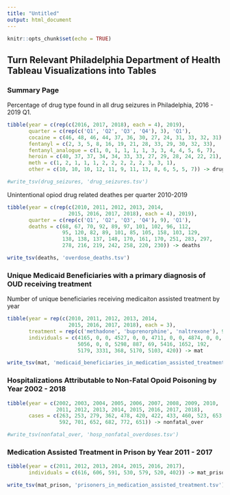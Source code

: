 ```yaml
---
title: "Untitled"
output: html_document
---
```


```r
knitr::opts_chunk$set(echo = TRUE)
```

## Turn Relevant Philadelphia Department of Health Tableau Visualizations into Tables



### Summary Page

Percentage of drug type found in all drug seizures in Philadelphia, 2016 - 2019 Q1.

```r
tibble(year = c(rep(c(2016, 2017, 2018), each = 4), 2019),
       quarter = c(rep(c('Q1', 'Q2', 'Q3', 'Q4'), 3), 'Q1'),
       cocaine = c(46, 48, 46, 44, 37, 36, 30, 27, 24, 31, 33, 32, 31),
       fentanyl = c(2, 3, 5, 8, 16, 19, 21, 28, 33, 29, 30, 32, 33),
       fentanyl_analogue = c(1, 0, 1, 1, 1, 1, 3, 3, 4, 4, 5, 6, 7),
       heroin = c(40, 37, 37, 34, 34, 33, 33, 27, 29, 28, 24, 22, 21),
       meth = c(1, 2, 1, 1, 1, 2, 2, 2, 2, 2, 3, 3, 1),
       other = c(10, 10, 10, 12, 11, 9, 11, 13, 8, 6, 5, 5, 7)) -> drug_seizures

#write_tsv(drug_seizures, 'drug_seizures.tsv')
```

Unintentional opiod drug related deathes per quarter 2010-2019

```r
tibble(year = c(rep(c(2010, 2011, 2012, 2013, 2014, 
                    2015, 2016, 2017, 2018), each = 4), 2019),
       quarter = c(rep(c('Q1', 'Q2', 'Q3', 'Q4'), 9), 'Q1'),
       deaths = c(68, 67, 70, 92, 89, 97, 101, 102, 96, 112, 
                  95, 120, 82, 89, 101, 85, 105, 158, 103, 129, 
                  138, 138, 137, 148, 170, 161, 170, 251, 283, 297, 
                  278, 216, 219, 242, 258, 220, 230)) -> deaths

write_tsv(deaths, 'overdose_deaths.tsv')
```

### Unique Medicaid Beneficiaries with a primary diagnosis of OUD receiving treatment

Number of unique beneficiaries receiving medicaiton assisted treatment by year

```r
tibble(year = rep(c(2010, 2011, 2012, 2013, 2014, 
                    2015, 2016, 2017, 2018), each = 3),
       treatment = rep(c('methadone', 'buprenorphine', 'naltrexone'), 9),
       individuals = c(4165, 0, 0, 4527, 0, 0, 4711, 0, 0, 4874, 0, 0,
                       5056, 0, 0, 5298, 887, 69, 5416, 1652, 192, 
                       5179, 3331, 368, 5170, 5103, 420)) -> mat

write_tsv(mat, 'medicaid_beneficiaries_in_medication_assisted_treatment.tsv')
```

### Hospitalizations Attributable to Non-Fatal Opoid Poisoning by Year 2002 - 2018

```r
tibble(year = c(2002, 2003, 2004, 2005, 2006, 2007, 2008, 2009, 2010,
                2011, 2012, 2013, 2014, 2015, 2016, 2017, 2018),
       cases = c(263, 253, 279, 362, 478, 420, 422, 433, 460, 523, 653, 
                 592, 701, 652, 682, 772, 651)) -> nonfatal_over

#write_tsv(nonfatal_over, 'hosp_nonfatal_overdoses.tsv')
```

### Medication Assisted Treatment in Prison by Year 2011 - 2017

```r
tibble(year = c(2011, 2012, 2013, 2014, 2015, 2016, 2017),
       individuals = c(616, 606, 591, 530, 579, 520, 402)) -> mat_prison

write_tsv(mat_prison, 'prisoners_in_medication_assisted_treatment.tsv')
```












